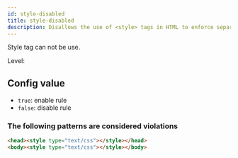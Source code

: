 ```yaml
---
id: style-disabled
title: style-disabled
description: Disallows the use of <style> tags in HTML to enforce separation of content and presentation.
---
```



Style tag can not be use.

Level: <Badge text="Warning" variant="caution" />

## Config value

- `true`: enable rule
- `false`: disable rule

### The following patterns are considered violations

```html
<head><style type="text/css"></style></head>
<body><style type="text/css"></style></body>
```
